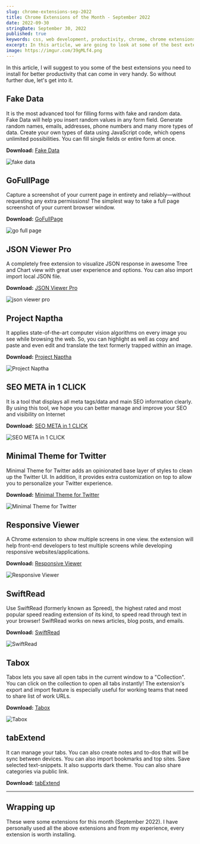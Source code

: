 ```yaml
---
slug: chrome-extensions-sep-2022
title: Chrome Extensions of the Month - September 2022
date: 2022-09-30
stringDate: September 30, 2022
published: true
keywords: css, web development, productivity, chrome, chrome extensions, chrome extensions of the month, september
excerpt: In this article, we are going to look at some of the best extensions of September that you need to install for better productivity. So without further due, let's get into it.
image: https://imgur.com/39gMLf4.png
---
```




In this article, I will suggest to you some of the best extensions you need to install for better productivity that can come in very handy. So without further due, let's get into it.


## Fake Data

It is the most advanced tool for filling forms with fake and random data.  Fake Data will help you insert random values in any form field. Generate random names, emails, addresses, phone numbers and many more types of data.  Create your own types of data using JavaScript code, which opens unlimited possibilities. You can  fill single fields or entire form at once.

**Download:** [Fake Data](https://chrome.google.com/webstore/detail/fake-data-a-form-filler-y/gchcfdihakkhjgfmokemfeembfokkajj)

![fake data](https://lh3.googleusercontent.com/yp4wFjod6P3O82_Yb3E1YATftPvIiuBC6WbjXEaMZbrTMUjWhQs37EnuUMxlZ6k9wPpDzvsygobuqGmbShGM0BSfImM=w640-h400-e365-rj-sc0x00ffffff)


## GoFullPage

Capture a screenshot of your current page in entirety and reliably—without requesting any extra permissions! The simplest way to take a full page screenshot of your current browser window.

**Download:** [GoFullPage](https://chrome.google.com/webstore/detail/gofullpage-full-page-scre/fdpohaocaechififmbbbbbknoalclacl)

![go full page](https://lh3.googleusercontent.com/Bf0tVoBHMJJd7GoZlcikNS8Sv7qt6I7ZhEfroiQNMOxK5DGjow9tNCDtnUlTYEAeMiQhEYiL2X-mzfr7roiZdX1M=w640-h400-e365-rj-sc0x00ffffff)


## JSON Viewer Pro

A completely free extension to visualize JSON response in awesome Tree and Chart view with great user experience and options. You can also import import local JSON file.

**Download:** [JSON Viewer Pro](https://chrome.google.com/webstore/detail/json-viewer-pro/eifflpmocdbdmepbjaopkkhbfmdgijcc)

![json viewer pro](https://lh3.googleusercontent.com/ZBnQqTWxMKL0jmeA851z8p961NSSLullhJbOUW5LVxCDeCSpLLFVrtwmoFMHxN7xD8QyRJ0Spi4ERikx_zwq2fKXhw=w640-h400-e365-rj-sc0x00ffffff)


## Project Naptha

It applies state-of-the-art computer vision algorithms on every image you see while browsing the web. So, you can highlight as well as copy and paste and even edit and translate the text formerly trapped within an image.

**Download:** [Project Naptha](https://chrome.google.com/webstore/category/ext/38-search-tools)

![Project Naptha](https://lh3.googleusercontent.com/d-XBvGriwLLTSpLMXpR2MJ4CdBDAOgBoXksBiTRQRQUUsqYefha5CpNng46Ca23XNJjPYVq7gqV-EnpOqEXWDvxmJQ=w640-h400-e365-rj-sc0x00ffffff)


## SEO META in 1 CLICK

It is a tool that displays all meta tags/data and main SEO information clearly. By using this tool, we hope you can better manage and improve your SEO and visibility on Internet 

**Download:** [SEO META in 1 CLICK](https://chrome.google.com/webstore/detail/seo-meta-in-1-click/bjogjfinolnhfhkbipphpdlldadpnmhc)

![SEO META in 1 CLICK](https://lh3.googleusercontent.com/eK8Xo-x36M3V6yUKXQN9JVnNCKa7DlrKUjKGHOuBaa5c9R-DapEu3x_TS8weYmQ_u9DUj_anqomL6-ND_5qOxgix=w640-h400-e365-rj-sc0x00ffffff)


## Minimal Theme for Twitter

Minimal Theme for Twitter adds an opinionated base layer of styles to clean up the Twitter UI. In addition, it provides extra customization on top to allow you to personalize your Twitter experience. 

**Download:** [Minimal Theme for Twitter](https://chrome.google.com/webstore/detail/minimal-theme-for-twitter/pobhoodpcipjmedfenaigbeloiidbflp)

![Minimal Theme for Twitter](https://lh3.googleusercontent.com/nDDBP9JBzFMN7Xm1Fbz889u2TZWsPWFTDe_6x4ihvqe7Y1_f2lwHmC-NgQWvb0gxP8vn729Stu762OoHNCK5CWzt=w640-h400-e365-rj-sc0x00ffffff)


## Responsive Viewer

A Chrome extension to show multiple screens in one view. the extension will help front-end developers to test multiple screens while developing responsive websites/applications.

**Download:** [Responsive Viewer](https://chrome.google.com/webstore/detail/responsive-viewer/inmopeiepgfljkpkidclfgbgbmfcennb)

![Responsive Viewer](https://cdn.hashnode.com/res/hashnode/image/upload/v1664596378461/kNPyXW6J0.png)


## SwiftRead

Use SwiftRead (formerly known as Spreed), the highest rated and most popular speed reading extension of its kind, to speed read through text in your browser! SwiftRead works on news articles, blog posts, and emails. 

**Download:** [SwiftRead](https://chrome.google.com/webstore/detail/swiftread-read-faster-lea/ipikiaejjblmdopojhpejjmbedhlibno)

![SwiftRead](https://lh3.googleusercontent.com/s40SpCy_UtCbCX5Dasg4F4xvUhjddTMP0TnLS0RIlKUbrOEzmFUCe3JRXy6c_dn0u74Y5EhWBDFXiakp43rkBtmoew=w640-h400-e365-rj-sc0x00ffffff)


## Tabox

Tabox lets you save all open tabs in the current window to a "Collection". You can click on the collection to open all tabs instantly! The extension's export and import feature is especially useful for working teams that need to share list of work URLs.

**Download:** [Tabox](https://chrome.google.com/webstore/detail/tabox-save-and-share-tab/bdbliblipiempfdkkkjohnecmeknnpoa)

![Tabox](https://lh3.googleusercontent.com/H6UqV-KK_jOwLw5Pq7gtMaoT4XGP7AbNbh1yh-aZzoiF1_fXvAOCHxOxOtvajM1QMglBkXRpC9nAUimJQYkdhLkMpw=w640-h400-e365-rj-sc0x00ffffff)


## tabExtend

It can manage your tabs. You can also create notes and to-dos that will be sync between devices. You can also import bookmarks and top sites. Save selected text-snippets. It also supports dark theme. You can also share categories via public link.


**Download:** [tabExtend](https://chrome.google.com/webstore/detail/tabextend/ffikidnnejmibopbgbelephlpigeniph)

<YouTube id="mDcytkiJOqg" />


***

## Wrapping up

These were some extensions for this month (September 2022). I have personally used all the above extensions and from my experience, every extension is worth installing.
